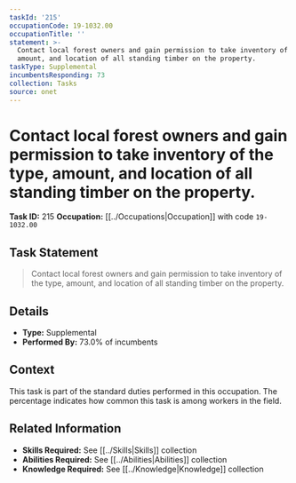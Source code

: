 ```yaml
---
taskId: '215'
occupationCode: 19-1032.00
occupationTitle: ''
statement: >-
  Contact local forest owners and gain permission to take inventory of the type,
  amount, and location of all standing timber on the property.
taskType: Supplemental
incumbentsResponding: 73
collection: Tasks
source: onet
---
```

# Contact local forest owners and gain permission to take inventory of the type, amount, and location of all standing timber on the property.

**Task ID:** 215
**Occupation:** [[../Occupations|Occupation]] with code `19-1032.00`

## Task Statement

> Contact local forest owners and gain permission to take inventory of the type, amount, and location of all standing timber on the property.

## Details

- **Type:** Supplemental
- **Performed By:** 73.0% of incumbents

## Context

This task is part of the standard duties performed in this occupation. The percentage indicates how common this task is among workers in the field.

## Related Information

- **Skills Required:** See [[../Skills|Skills]] collection
- **Abilities Required:** See [[../Abilities|Abilities]] collection
- **Knowledge Required:** See [[../Knowledge|Knowledge]] collection
